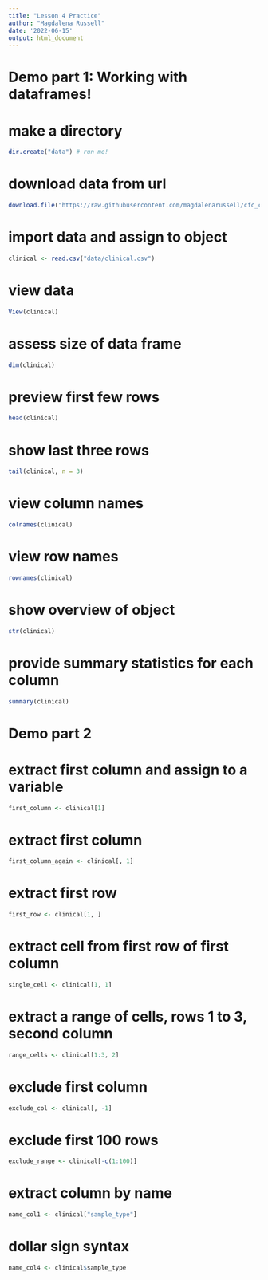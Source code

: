 ```yaml
---
title: "Lesson 4 Practice"
author: "Magdalena Russell"
date: '2022-06-15'
output: html_document
---
```


# Demo part 1: Working with dataframes!


# make a directory

```r
dir.create("data") # run me!
```



# download data from url

```r
download.file("https://raw.githubusercontent.com/magdalenarussell/cfc_curriculum/main/data/clinical.csv", "data/clinical.csv") # run me!
```



# import data and assign to object

```r
clinical <- read.csv("data/clinical.csv")      
```


# view data

```r
View(clinical)
```

# assess size of data frame

```r
dim(clinical)
```

# preview first few rows

```r
head(clinical)
```

# show last three rows
 
```r
tail(clinical, n = 3)
```

# view column names

```r
colnames(clinical)
```

# view row names

```r
rownames(clinical)
```

# show overview of object
 
```r
str(clinical)
```

# provide summary statistics for each column
 
```r
summary(clinical)
```

# Demo part 2


# extract first column and assign to a variable

```r
first_column <- clinical[1] 
```

# extract first column

```r
first_column_again <- clinical[, 1] 
```

# extract first row 

```r
first_row <- clinical[1, ] 
```

# extract cell from first row of first column

```r
single_cell <- clinical[1, 1] 
```

# extract a range of cells, rows 1 to 3, second column

```r
range_cells <- clinical[1:3, 2]
```

# exclude first column

```r
exclude_col <- clinical[, -1] 
```

# exclude first 100 rows

```r
exclude_range <- clinical[-c(1:100)] 
```

# extract column by name

```r
name_col1 <- clinical["sample_type"] 
```

# dollar sign syntax

```r
name_col4 <- clinical$sample_type        
```
